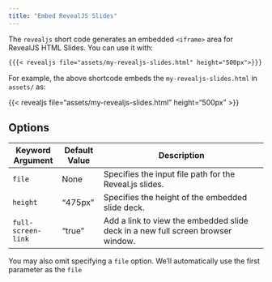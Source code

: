 ```yaml
---
title: "Embed RevealJS Slides"
---
```


The `revealjs` short code generates an embedded `<iframe>` area for RevealJS HTML Slides. You can use it with:

```markdown
{{{< revealjs file="assets/my-revealjs-slides.html" height="500px">}}}
```

For example, the above shortcode embeds the `my-revealjs-slides.html` in `assets/` as:

{{< revealjs file="assets/my-revealjs-slides.html" height="500px" >}}

## Options

| Keyword Argument | Default Value | Description                                              |
|------------------|---------------|----------------------------------------------------------|
| `file`           | None          | Specifies the input file path for the Reveal.js slides.  |
| `height`         | "475px"       | Specifies the height of the embedded slide deck.         |
| `full-screen-link`    | "true"        | Add a link to view the embedded slide deck in a new full screen browser window.         |

You may also omit specifying a `file` option. We'll automatically use the first parameter as the `file`